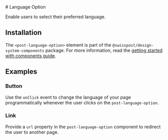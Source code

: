 
<Meta of={languageOptionStories} />

<div className="docs-title">
  # Language Option

  <nav>
    <link-design of={JSON.stringify(languageOptionStories)}></link-design>
  </nav>
</div>

<p className="lead">Enable users to select their preferred language.</p>

<Canvas sourceState="shown" of={languageOptionStories.Default} />

<Controls of={languageOptionStories.Default} />

## Installation

The `<post-language-option>` element is part of the `@swisspost/design-system-components` package.
For more information, read the [getting started with components guide](/?path=/docs/edfb619b-fda1-4570-bf25-20830303d483--docs).

## Examples

### Button

Use the `onClick` event to change the language of your page programmatically whenever the user clicks on the `post-language-option`.

<Canvas sourceState="shown" of={languageOptionStories.Default} />

### Link

Provide a `url` property in the `post-language-option` component to redirect the user to another page.

<Canvas sourceState="shown" of={languageOptionStories.Anchor} />
